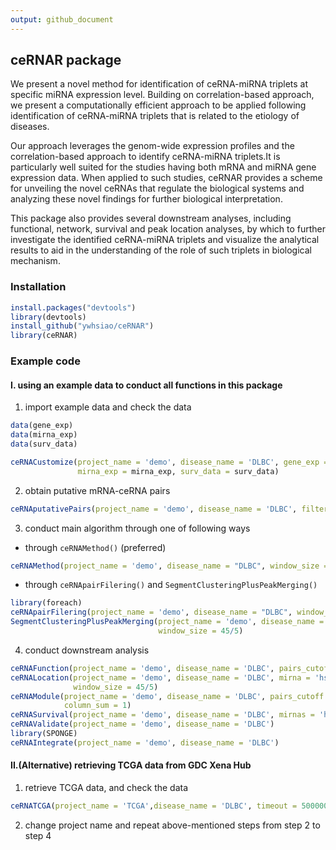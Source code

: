 ```yaml
---
output: github_document
---
```


## ceRNAR package

We present a novel method for identification of ceRNA-miRNA triplets at specific miRNA expression level. Building on correlation-based approach, we present a computationally
efficient approach to be applied following identification of ceRNA-miRNA triplets that is related to the etiology of diseases.

Our approach leverages
the genom-wide expression profiles and the correlation-based approach to identify ceRNA-miRNA triplets.It is particularly well suited for the studies having both mRNA and miRNA gene expression data. When applied to such studies, ceRNAR provides a scheme for unveiling the novel ceRNAs that regulate the biological systems and analyzing these novel findings for further biological interpretation.

This package also
provides several downstream analyses, including functional, network, survival and peak location analyses, by which to further investigate the identified ceRNA-miRNA triplets and visualize the analytical results to aid in the understanding of the role of such triplets in biological mechanism.

### Installation

```r
install.packages("devtools")
library(devtools)
install_github("ywhsiao/ceRNAR")
library(ceRNAR)
```

### Example code

#### I. using an example data to conduct all functions in this package

1. import example data and check the data

```r
data(gene_exp)
data(mirna_exp)
data(surv_data)

ceRNACustomize(project_name = 'demo', disease_name = 'DLBC', gene_exp = gene_exp, 
               mirna_exp = mirna_exp, surv_data = surv_data)
```

2. obtain putative mRNA-ceRNA pairs

```r
ceRNAputativePairs(project_name = 'demo', disease_name = 'DLBC', filtering = 'less')
```


3. conduct main algorithm through one of following ways

  + through `ceRNAMethod()` (preferred)

```r
ceRNAMethod(project_name = 'demo', disease_name = "DLBC", window_size = 45/5)
```

  + through `ceRNApairFilering()` and `SegmentClusteringPlusPeakMerging()`
  
```r
library(foreach)
ceRNApairFilering(project_name = 'demo', disease_name = "DLBC", window_size = 45/5)
SegmentClusteringPlusPeakMerging(project_name = 'demo', disease_name = "DLBC", 
                                 window_size = 45/5)
```

4. conduct downstream analysis

```r
ceRNAFunction(project_name = 'demo', disease_name = 'DLBC', pairs_cutoff = 1)
ceRNALocation(project_name = 'demo', disease_name = 'DLBC', mirna = 'hsa-miR-101-3p', 
              window_size = 45/5)
ceRNAModule(project_name = 'demo', disease_name = 'DLBC', pairs_cutoff = 5, 
            column_sum = 1)
ceRNASurvival(project_name = 'demo', disease_name = 'DLBC', mirnas = 'hsa-miR-101-3p')
ceRNAValidate(project_name = 'demo', disease_name = 'DLBC')
library(SPONGE)
ceRNAIntegrate(project_name = 'demo', disease_name = 'DLBC')

```

#### II.(Alternative) retrieving TCGA data from GDC Xena Hub

1. retrieve TCGA data, and check the data

```r
ceRNATCGA(project_name = 'TCGA',disease_name = 'DLBC', timeout = 5000000)
```


2. change project name and repeat above-mentioned steps from step 2 to step 4 
